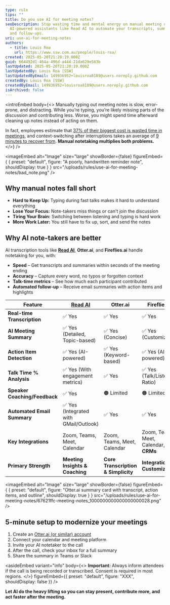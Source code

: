 ```yaml
---
type: rule
tips: ""
title: Do you use AI for meeting notes?
seoDescription: Stop wasting time and mental energy on manual meeting notes, use
  AI-powered assistants like Read AI to automate your transcripts, summaries,
  and follow-ups.
uri: use-ai-for-meeting-notes
authors:
  - title: Louis Roa
    url: https://www.ssw.com.au/people/louis-roa/
created: 2025-05-20T21:20:19.000Z
guid: 664492d1-464a-496d-a444-21da629e583b
lastUpdated: 2025-05-20T21:20:19.000Z
lastUpdatedBy: Louis Roa [SSW]
lastUpdatedByEmail: 149936952+louisroa8189@users.noreply.github.com
createdBy: Louis Roa [SSW]
createdByEmail: 149936952+louisroa8189@users.noreply.github.com
isArchived: false
---
```

<introEmbed
  body={<>
Manually typing out meeting notes is slow, error-prone, and distracting. While you’re typing, you’re likely missing parts of the discussion and contributing less. Worse, you might spend time afterward cleaning up notes instead of acting on them.

In fact, employees estimate that [37% of their biggest cost is wasted time in meetings](https://joingenius.com/statistics/meeting-statistics/), and context-switching after interruptions takes an average of [9 minutes to recover from](https://www.atlassian.com/blog/productivity/context-switching). **Manual notetaking multiplies both problems.**
  </>}
/>

<imageEmbed
  alt="Image"
  size="large"
  showBorder={false}
  figureEmbed={ {
    preset: "default",
    figure: "A poorly, handwritten reminder note",
    shouldDisplay: true
  } }
  src="/uploads/rules/use-ai-for-meeting-notes/bad_note.png"
/>


## Why manual notes fall short

* **Hard to Keep Up:** Typing during fast talks makes it hard to understand everything
* **Lose Your Focus:** Note-takers miss things or can't join the discussion
* **Tiring Your Brain:** Switching between listening and typing is hard work
* **More Work Later:** You still have to fix up, sort, and send the notes

## Why AI note-takers are better

AI transcription tools like **[Read AI](https://www.read.ai/)**, **Otter.ai**, and **Fireflies.ai** handle notetaking for you, with:

* **Speed** – Get transcripts and summaries within seconds of the meeting ending
* **Accuracy** – Capture every word, no typos or forgotten context
* **Talk-time metrics** – See how much each participant contributed
* **Automated follow-up** – Receive email summaries with action items and highlights

| Feature                       | [Read AI](https://www.read.ai/)       | Otter.ai                            | Fireflies.ai                          |
| ----------------------------- | ------------------------------------- | ----------------------------------- | ------------------------------------- |
| **Real-time Transcription**   | ✅ Yes                                 | ✅ Yes                               | ✅ Yes                                 |
| **AI Meeting Summary**        | ✅ Yes (Detailed, Topic-based)         | ✅ Yes (Concise)                     | ✅ Yes (Customizable)                  |
| **Action Item Detection**     | ✅ Yes (AI-powered)                    | ✅ Yes (Keyword-based)               | ✅ Yes (AI-powered)                    |
| **Talk Time % Analysis**      | ✅ Yes (With engagement metrics)       | ✅ Yes                               | ✅ Yes (Talk/Listen Ratio)             |
| **Speaker Coaching/Feedback** | ✅ Yes                                 | 🟠 Limited                          | 🟠 Limited                            |
| **Automated Email Summary**   | ✅ Yes (Integrated with GMail/Outlook) | ✅ Yes                               | ✅ Yes                                 |
| **Key Integrations**          | Zoom, Teams, Meet, Calendar           | Zoom, Teams, Meet, Calendar         | Zoom, Teams, Meet, Calendar, **CRMs** |
| **Primary Strength**          | **Meeting Insights & Coaching**       | **Core Transcription & Simplicity** | **Integrations & Customization**      |


<imageEmbed
  alt="Image"
  size="large"
  showBorder={false}
  figureEmbed={ {
    preset: "default",
    figure: "Otter.ai summary card with transcript, action items, and outline",
    shouldDisplay: true
  } }
  src="/uploads/rules/use-ai-for-meeting-notes/67621ffc-meeting-notes_1000000000000000000028.png"
/>


## 5-minute setup to modernize your meetings

1. Create an [Otter.ai (or similar) account](https://otter.ai/start-for-free)
2. Connect your calendar and meeting platform
3. Invite your AI notetaker to the call
4. After the call, check your inbox for a full summary
5. Share the summary in Teams or Slack


<asideEmbed
  variant="info"
  body={<>
    **Important:** Always inform attendees if the call is being recorded or transcribed. Consent is required in most regions.
  </>}
  figureEmbed={{
    preset: "default",
    figure: "XXX",
    shouldDisplay: false
  }}
/>


**Let AI do the heavy lifting so you can stay present, contribute more, and act faster after the meeting.**
